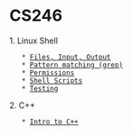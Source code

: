 = CS246 =

1. Linux Shell
	* [[fileio|Files, Input, Output]]
	* [[grep|Pattern matching (grep)]]
	* [[permissions|Permissions]]
	* [[shellscripts|Shell Scripts]]
	* [[testing|Testing]]

2. C++
	* [[cpp|Intro to C++]]

